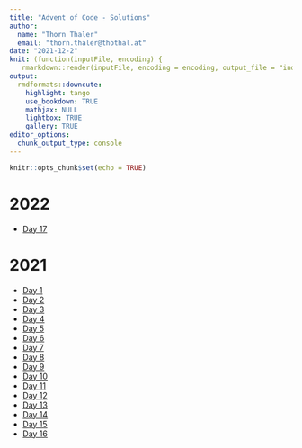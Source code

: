 ```yaml
---
title: "Advent of Code - Solutions"
author: 
  name: "Thorn Thaler"
  email: "thorn.thaler@thothal.at"
date: "2021-12-2"
knit: (function(inputFile, encoding) {
   rmarkdown::render(inputFile, encoding = encoding, output_file = "index.html", output_dir = here::here("docs")) })
output: 
  rmdformats::downcute:
    highlight: tango
    use_bookdown: TRUE
    mathjax: NULL
    lightbox: TRUE
    gallery: TRUE
editor_options: 
  chunk_output_type: console
---
```


```r
knitr::opts_chunk$set(echo = TRUE)
```

# 2022

* [Day 17](2022_task17.html)

# 2021

* [Day 1](2021_task1.html)
* [Day 2](2021_task10.html)
* [Day 3](2021_task11.html)
* [Day 4](2021_task12.html)
* [Day 5](2021_task13.html)
* [Day 6](2021_task14.html)
* [Day 7](2021_task15.html)
* [Day 8](2021_task16.html)
* [Day 9](2021_task2.html)
* [Day 10](2021_task3.html)
* [Day 11](2021_task4.html)
* [Day 12](2021_task5.html)
* [Day 13](2021_task6.html)
* [Day 14](2021_task7.html)
* [Day 15](2021_task8.html)
* [Day 16](2021_task9.html)

